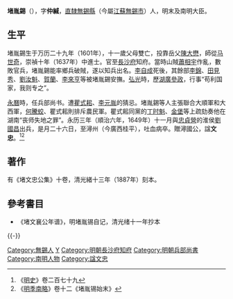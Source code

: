 '''堵胤錫'''（{{bd|1601年||1649年||catIdx=D堵}}），字'''仲緘'''，[[南直隸|直隸]][[無錫縣|無錫縣]]（今屬[[江蘇|江蘇]][[無錫市|無錫市]]）人，明末及南明大臣。

==生平==
堵胤錫生于万历二十九年（1601年），十一歲父母雙亡，投靠岳父[[陳大懋|陳大懋]]，師從[[马世奇|马世奇]]，崇禎十年（1637年）中進士。官至[[長沙府|長沙府]]知府。當時山賊[[蕭相宇|蕭相宇]]作亂，數敗官兵，堵胤錫能率鄉兵破賊，遂以知兵出名。[[李自成|李自成]]死後，其餘部[[李錦|李錦]]、[[田見秀|田見秀]]、[[劉汝魁|劉汝魁]]、[[賀蘭|賀蘭]]、[[李來亨|李來亨]]等被堵胤錫安撫。[[弘光|弘光]]時，歷[[湖廣|湖廣]][[參政|參政]]，行事“苟利国家，我则专之”。

[[永曆_(南明)|永曆]]時，任兵部尚书。遭[[瞿式耜|瞿式耜]]、[[李元胤|李元胤]]的猜忌。堵胤錫等人主張聯合大順軍和大西軍，[[何騰蛟|何騰蛟]]、瞿式耜則排斥農民軍。瞿式耜同黨的[[丁时魁|丁时魁]]、[[金堡|金堡]]等上疏劾奏他在湖南“丧师失地之罪”。永历三年（順治六年，1649年）十一月與[[忠貞營|忠貞營]]的淮侯[[劉國昌|劉國昌]]出兵，是月二十六日，至潯州（今廣西桂平），吐血病卒。贈潯國公，諡'''文忠'''。<ref>《[[明史|明史]]》卷二百七十九</ref><ref>《[[明季南略|明季南略]]》卷十二《堵胤锡始末》</ref>

==著作==
有《堵文忠公集》十卷，清光緒十三年（1887年）刻本。

==參考書目==
{{reflist}}
*《堵文襄公年谱》，明堵胤锡自记，清光绪十一年抄本

{{-}}
{{崇禎十年丁丑科殿試金榜}}

{{Authority control}}

{{DEFAULTSORT:Du堵}}
[[Category:無錫人|Category:無錫人]]
[[Category:堵姓|Y]]
[[Category:明朝長沙府知府|Category:明朝長沙府知府]]
[[Category:明朝兵部尚書|Category:明朝兵部尚書]]
[[Category:南明人物|Category:南明人物]]
[[Category:諡文忠|Category:諡文忠]]